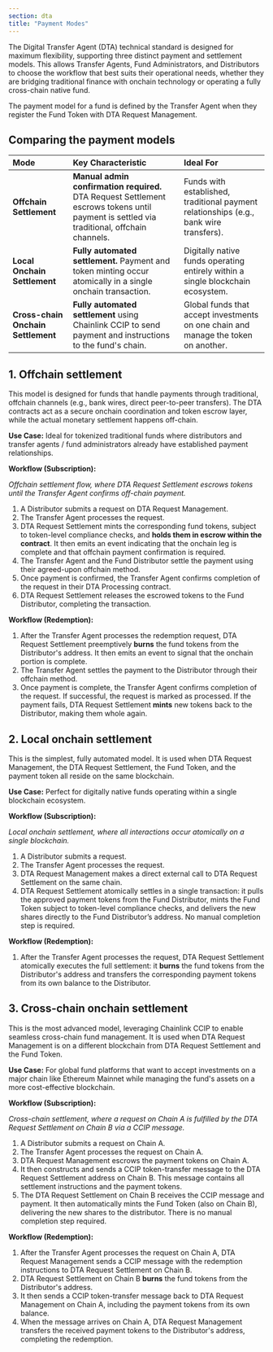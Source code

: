 ```yaml
---
section: dta
title: "Payment Modes"
---
```



The Digital Transfer Agent (DTA) technical standard is designed for maximum flexibility, supporting three distinct payment and settlement models. This allows Transfer Agents, Fund Administrators, and Distributors to choose the workflow that best suits their operational needs, whether they are bridging traditional finance with onchain technology or operating a fully cross-chain native fund.

The payment model for a fund is defined by the Transfer Agent when they register the Fund Token with DTA Request Management.

## Comparing the payment models

| Mode                               | Key Characteristic                                                                                                                         | Ideal For                                                                              |
| :--------------------------------- | :----------------------------------------------------------------------------------------------------------------------------------------- | :------------------------------------------------------------------------------------- |
| **Offchain Settlement**            | **Manual admin confirmation required.** DTA Request Settlement escrows tokens until payment is settled via traditional, offchain channels. | Funds with established, traditional payment relationships (e.g., bank wire transfers). |
| **Local Onchain Settlement**       | **Fully automated settlement.** Payment and token minting occur atomically in a single onchain transaction.                                | Digitally native funds operating entirely within a single blockchain ecosystem.        |
| **Cross-chain Onchain Settlement** | **Fully automated settlement** using Chainlink CCIP to send payment and instructions to the fund's chain.                                  | Global funds that accept investments on one chain and manage the token on another.     |

## 1. Offchain settlement

This model is designed for funds that handle payments through traditional, offchain channels (e.g., bank wires, direct peer-to-peer transfers). The DTA contracts act as a secure onchain coordination and token escrow layer, while the actual monetary settlement happens off-chain.

**Use Case:** Ideal for tokenized traditional funds where distributors and transfer agents / fund administrators already have established payment relationships.

**Workflow (Subscription):**

<ClickToZoom
  src="/images/DTA/offchain-settlement.png"
  caption="Offchain settlement flow, where DTA Request Settlement escrows tokens until the Transfer Agent confirms off-chain payment."
/>

_Offchain settlement flow, where DTA Request Settlement escrows tokens until the Transfer Agent confirms off-chain payment._

1. A Distributor submits a request on DTA Request Management.
1. The Transfer Agent processes the request.
1. DTA Request Settlement mints the corresponding fund tokens, subject to token-level compliance checks, and **holds them in escrow within the contract**. It then emits an event indicating that the onchain leg is complete and that offchain payment confirmation is required.
1. The Transfer Agent and the Fund Distributor settle the payment using their agreed-upon offchain method.
1. Once payment is confirmed, the Transfer Agent confirms completion of the request in their DTA Processing contract.
1. DTA Request Settlement releases the escrowed tokens to the Fund Distributor, completing the transaction.

**Workflow (Redemption):**

1. After the Transfer Agent processes the redemption request, DTA Request Settlement preemptively **burns** the fund tokens from the Distributor's address. It then emits an event to signal that the onchain portion is complete.
1. The Transfer Agent settles the payment to the Distributor through their offchain method.
1. Once payment is complete, the Transfer Agent confirms completion of the request. If successful, the request is marked as processed. If the payment fails, DTA Request Settlement **mints** new tokens back to the Distributor, making them whole again.

## 2. Local onchain settlement

This is the simplest, fully automated model. It is used when DTA Request Management, the DTA Request Settlement, the Fund Token, and the payment token all reside on the same blockchain.

**Use Case:** Perfect for digitally native funds operating within a single blockchain ecosystem.

**Workflow (Subscription):**

<ClickToZoom
  src="/images/DTA/local-onchain-settlement.png"
  caption="Local onchain settlement, where all interactions occur atomically on a single blockchain."
/>

_Local onchain settlement, where all interactions occur atomically on a single blockchain._

1. A Distributor submits a request.
1. The Transfer Agent processes the request.
1. DTA Request Management makes a direct external call to DTA Request Settlement on the same chain.
1. DTA Request Settlement atomically settles in a single transaction: it pulls the approved payment tokens from the Fund Distributor, mints the Fund Token subject to token-level compliance checks, and delivers the new shares directly to the Fund Distributor’s address. No manual completion step is required.

**Workflow (Redemption):**

1. After the Transfer Agent processes the request, DTA Request Settlement atomically executes the full settlement: it **burns** the fund tokens from the Distributor's address and transfers the corresponding payment tokens from its own balance to the Distributor.

## 3. Cross-chain onchain settlement

This is the most advanced model, leveraging Chainlink CCIP to enable seamless cross-chain fund management. It is used when DTA Request Management is on a different blockchain from DTA Request Settlement and the Fund Token.

**Use Case:** For global fund platforms that want to accept investments on a major chain like Ethereum Mainnet while managing the fund's assets on a more cost-effective blockchain.

**Workflow (Subscription):**

<ClickToZoom
  src="/images/DTA/cross-chain-onchain-settlement.png"
  caption="Cross-chain settlement, where a request on Chain A is fulfilled by the DTA Request Settlement on Chain B via a CCIP message.."
/>

_Cross-chain settlement, where a request on Chain A is fulfilled by the DTA Request Settlement on Chain B via a CCIP message._

1. A Distributor submits a request on Chain A.
1. The Transfer Agent processes the request on Chain A.
1. DTA Request Management escrows the payment tokens on Chain A.
1. It then constructs and sends a CCIP token-transfer message to the DTA Request Settlement address on Chain B. This message contains all settlement instructions and the payment tokens.
1. The DTA Request Settlement on Chain B receives the CCIP message and payment. It then automatically mints the Fund Token (also on Chain B), delivering the new shares to the distributor. There is no manual completion step required.

**Workflow (Redemption):**

1. After the Transfer Agent processes the request on Chain A, DTA Request Management sends a CCIP message with the redemption instructions to DTA Request Settlement on Chain B.
1. DTA Request Settlement on Chain B **burns** the fund tokens from the Distributor's address.
1. It then sends a CCIP token-transfer message back to DTA Request Management on Chain A, including the payment tokens from its own balance.
1. When the message arrives on Chain A, DTA Request Management transfers the received payment tokens to the Distributor's address, completing the redemption.
